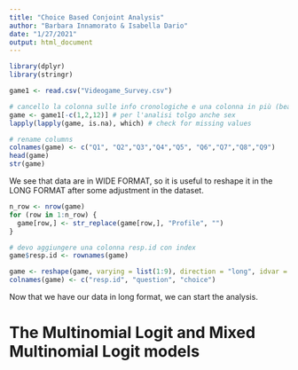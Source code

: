 ```yaml
---
title: "Choice Based Conjoint Analysis"
author: "Barbara Innamorato & Isabella Dario"
date: "1/27/2021"
output: html_document
---
```

```r
library(dplyr)
library(stringr)

```

```r
game1 <- read.csv("Videogame_Survey.csv")

# cancello la colonna sulle info cronologiche e una colonna in più (beatrice stava rispondendo mentre io modificavo)
game <- game1[-c(1,2,12)] # per l'analisi tolgo anche sex
lapply(lapply(game, is.na), which) # check for missing values 

# rename columns 
colnames(game) <- c("Q1", "Q2","Q3","Q4","Q5", "Q6","Q7","Q8","Q9")
head(game)
str(game)

```
We see that data are in WIDE FORMAT, so it is useful to reshape it in the LONG FORMAT after some adjustment in the dataset.

```r
n_row <- nrow(game)
for (row in 1:n_row) {
  game[row,] <- str_replace(game[row,], "Profile", "")
}

# devo aggiungere una colonna resp.id con index
game$resp.id <- rownames(game)
```

```r
game <- reshape(game, varying = list(1:9), direction = "long", idvar = "resp.id")
colnames(game) <- c("resp.id", "question", "choice")
```

Now that we have our data in long format, we can start the analysis.

# The Multinomial Logit and Mixed Multinomial Logit models













